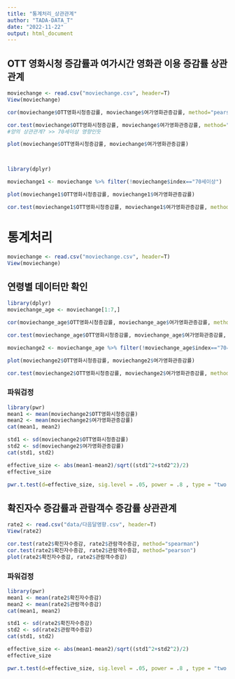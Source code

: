 ---
title: "통계처리_상관관계"
author: "TADA-DATA_T"
date: "2022-11-22"
output: html_document
---
## OTT 영화시청 증감률과 여가시간 영화관 이용 증감률 상관관계

```{r}
moviechange <- read.csv("moviechange.csv", header=T)
View(moviechange)

cor(moviechange$OTT영화시청증감률, moviechange$여가영화관증감률, method="pearson")

cor.test(moviechange$OTT영화시청증감률, moviechange$여가영화관증감률, method="pearson")
#양의 상관관계? >> 70세이상 영향인듯

plot(moviechange$OTT영화시청증감률, moviechange$여가영화관증감률)



library(dplyr)

moviechange1 <- moviechange %>% filter(!moviechange$index=="70세이상")

plot(moviechange1$OTT영화시청증감률, moviechange1$여가영화관증감률)

cor.test(moviechange1$OTT영화시청증감률, moviechange1$여가영화관증감률, method="pearson")
```



# 통계처리
```{r}
moviechange <- read.csv("moviechange.csv", header=T)
View(moviechange)

```

## 연령별 데이터만 확인
```{r}
library(dplyr)
moviechange_age <- moviechange[1:7,]

cor(moviechange_age$OTT영화시청증감률, moviechange_age$여가영화관증감률, method="pearson")

cor.test(moviechange_age$OTT영화시청증감률, moviechange_age$여가영화관증감률, method="pearson")

moviechange2 <- moviechange_age %>% filter(!moviechange_age$index=="70세이상")

plot(moviechange2$OTT영화시청증감률, moviechange2$여가영화관증감률)

cor.test(moviechange2$OTT영화시청증감률, moviechange2$여가영화관증감률, method="spearman")

```


### 파워검정
```{r}

library(pwr)
mean1 <- mean(moviechange2$OTT영화시청증감률) 
mean2 <- mean(moviechange2$여가영화관증감률)
cat(mean1, mean2)

std1 <- sd(moviechange2$OTT영화시청증감률)
std2 <- sd(moviechange2$여가영화관증감률)
cat(std1, std2)

effective_size <- abs(mean1-mean2)/sqrt((std1^2+std2^2)/2)
effective_size

pwr.t.test(d=effective_size, sig.level = .05, power = .8 , type = "two.sample", alternative = "two.sided")

```


## 확진자수 증감률과 관람객수 증감률 상관관계 
```{r}
rate2 <- read.csv("data/다음달영향.csv", header=T)
View(rate2)

cor.test(rate2$확진자수증감, rate2$관람객수증감, method="spearman")
cor.test(rate2$확진자수증감, rate2$관람객수증감, method="pearson")
plot(rate2$확진자수증감, rate2$관람객수증감)

```

### 파워검정

```{r}
library(pwr)
mean1 <- mean(rate2$확진자수증감) 
mean2 <- mean(rate2$관람객수증감)
cat(mean1, mean2)

std1 <- sd(rate2$확진자수증감)
std2 <- sd(rate2$관람객수증감)
cat(std1, std2)

effective_size <- abs(mean1-mean2)/sqrt((std1^2+std2^2)/2)
effective_size

pwr.t.test(d=effective_size, sig.level = .05, power = .8 , type = "two.sample", alternative = "two.sided")


```

